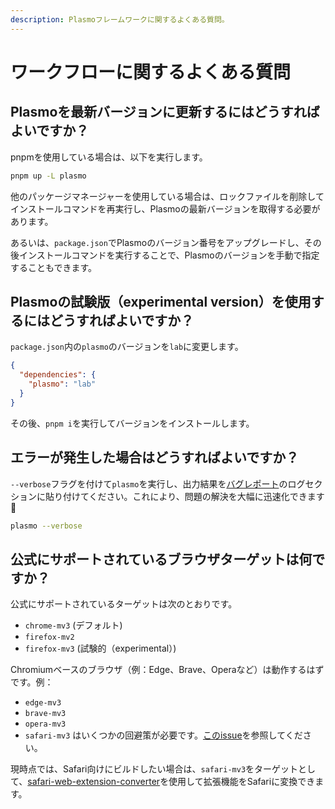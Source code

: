 ```yaml
---
description: Plasmoフレームワークに関するよくある質問。
---
```


# ワークフローに関するよくある質問

## Plasmoを最新バージョンに更新するにはどうすればよいですか？

pnpmを使用している場合は、以下を実行します。

```sh
pnpm up -L plasmo
```

他のパッケージマネージャーを使用している場合は、ロックファイルを削除してインストールコマンドを再実行し、Plasmoの最新バージョンを取得する必要があります。

あるいは、`package.json`でPlasmoのバージョン番号をアップグレードし、その後インストールコマンドを実行することで、Plasmoのバージョンを手動で指定することもできます。


## Plasmoの試験版（experimental version）を使用するにはどうすればよいですか？

`package.json`内の`plasmo`のバージョンを`lab`に変更します。

```json filename="package.json"
{
  "dependencies": {
    "plasmo": "lab"
  }
}
```

その後、`pnpm i`を実行してバージョンをインストールします。


## エラーが発生した場合はどうすればよいですか？

`--verbose`フラグを付けて`plasmo`を実行し、出力結果を[バグレポート](/bug)のログセクションに貼り付けてください。これにより、問題の解決を大幅に迅速化できます 🙏

```sh
plasmo --verbose
```


## 公式にサポートされているブラウザターゲットは何ですか？

公式にサポートされているターゲットは次のとおりです。

- `chrome-mv3` (デフォルト)
- `firefox-mv2`
- `firefox-mv3` (試験的（experimental）)

Chromiumベースのブラウザ（例：Edge、Brave、Operaなど）は動作するはずです。例：

- `edge-mv3`
- `brave-mv3`
- `opera-mv3`
- `safari-mv3` はいくつかの回避策が必要です。[このissue](https://github.com/PlasmoHQ/plasmo/issues/233)を参照してください。

現時点では、Safari向けにビルドしたい場合は、`safari-mv3`をターゲットとして、[safari-web-extension-converter](https://developer.apple.com/documentation/safariservices/safari_web_extensions/converting_a_web_extension_for_safari)を使用して拡張機能をSafariに変換できます。
